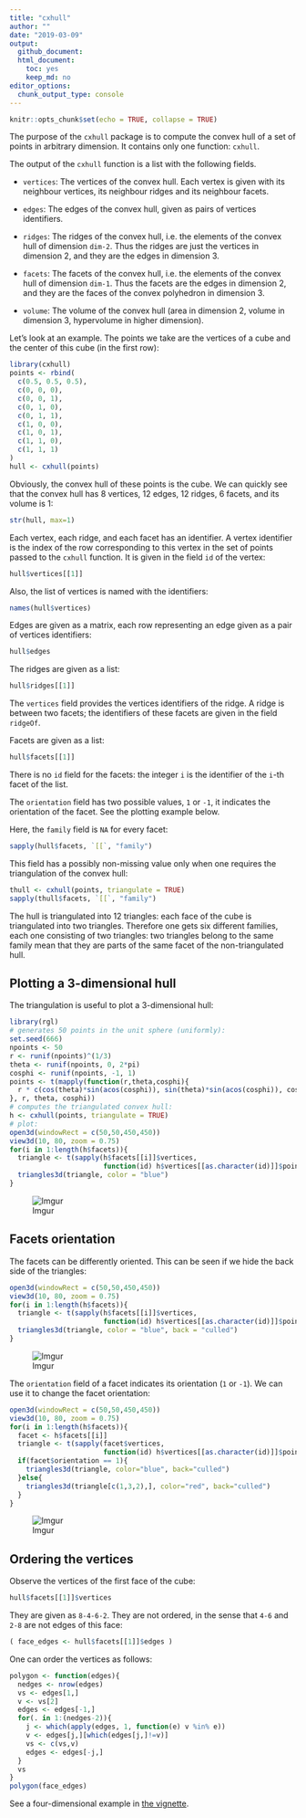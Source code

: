 ```yaml
---
title: "cxhull"
author: ""
date: "2019-03-09"
output:
  github_document:
  html_document:
    toc: yes
    keep_md: no
editor_options:
  chunk_output_type: console
---
```


```r
knitr::opts_chunk$set(echo = TRUE, collapse = TRUE)
```

The purpose of the `cxhull` package is to compute the convex hull of a set of
points in arbitrary dimension.
It contains only one function: `cxhull`.

The output of the `cxhull` function is a list with the following fields.

- `vertices`: The vertices of the convex hull. Each vertex is given with its
neighbour vertices, its neighbour ridges and its neighbour facets.

- `edges`: The edges of the convex hull, given as pairs of vertices
identifiers.

- `ridges`: The ridges of the convex hull, i.e. the elements of the convex hull
of dimension `dim-2`. Thus the ridges are just the vertices in dimension 2, and
they are the edges in dimension 3.

- `facets`: The facets of the convex hull, i.e. the elements of the convex hull
of dimension `dim-1`. Thus the facets are the edges in dimension 2, and they
are the faces of the convex polyhedron in dimension 3.

- `volume`: The volume of the convex hull
(area in dimension 2, volume in dimension 3, hypervolume in higher dimension).

Let's look at an example. The points we take are the vertices of a cube and
the center of this cube (in the first row):

```r
library(cxhull)
points <- rbind(
  c(0.5, 0.5, 0.5),
  c(0, 0, 0),
  c(0, 0, 1),
  c(0, 1, 0),
  c(0, 1, 1),
  c(1, 0, 0),
  c(1, 0, 1),
  c(1, 1, 0),
  c(1, 1, 1)
)
hull <- cxhull(points)
```

Obviously, the convex hull of these points is the cube.
We can quickly see that the convex hull has 8 vertices, 12 edges, 12 ridges,
6 facets, and its volume is 1:

```r
str(hull, max=1)
```

Each vertex, each ridge, and each facet has an identifier.
A vertex identifier is the index of the row corresponding to
this vertex in the set of points passed to the `cxhull` function.
It is given in the field `id` of the vertex:

```r
hull$vertices[[1]]
```

Also, the list of vertices is named with the identifiers:

```r
names(hull$vertices)
```

Edges are given as a matrix, each row representing an edge given as a pair of
vertices identifiers:

```r
hull$edges
```

The ridges are given as a list:

```r
hull$ridges[[1]]
```

The `vertices` field provides the vertices identifiers of the ridge.
A ridge is between two facets; the identifiers of these facets are given in
the field `ridgeOf`.

Facets are given as a list:

```r
hull$facets[[1]]
```

There is no `id` field for the facets: the integer `i` is the identifier of
the `i`-th facet of the list.

The `orientation` field has two possible values, `1` or `-1`, it indicates the 
orientation of the facet. See the plotting example below.

Here, the `family` field is `NA` for every facet:

```r
sapply(hull$facets, `[[`, "family")
```

This field has a possibly non-missing value only when one requires the
triangulation of the convex hull:

```r
thull <- cxhull(points, triangulate = TRUE)
sapply(thull$facets, `[[`, "family")
```

The hull is triangulated into 12 triangles: each face of the cube is
triangulated into two triangles.
Therefore one gets six different families, each one consisting of two
triangles: two triangles belong to the same family mean that they are parts of
the same facet of the non-triangulated hull.


## Plotting a 3-dimensional hull

The triangulation is useful to plot a 3-dimensional hull:

```r
library(rgl)
# generates 50 points in the unit sphere (uniformly):
set.seed(666)
npoints <- 50
r <- runif(npoints)^(1/3)
theta <- runif(npoints, 0, 2*pi)
cosphi <- runif(npoints, -1, 1)
points <- t(mapply(function(r,theta,cosphi){
  r * c(cos(theta)*sin(acos(cosphi)), sin(theta)*sin(acos(cosphi)), cosphi)
}, r, theta, cosphi))
# computes the triangulated convex hull:
h <- cxhull(points, triangulate = TRUE)
# plot:
open3d(windowRect = c(50,50,450,450))
view3d(10, 80, zoom = 0.75)
for(i in 1:length(h$facets)){
  triangle <- t(sapply(h$facets[[i]]$vertices,
                       function(id) h$vertices[[as.character(id)]]$point))
  triangles3d(triangle, color = "blue")
}
```

![Imgur](https://i.imgur.com/mlbOsco.png)


## Facets orientation

The facets can be differently oriented. 
This can be seen if we hide the back side of the triangles:

```r
open3d(windowRect = c(50,50,450,450))
view3d(10, 80, zoom = 0.75)
for(i in 1:length(h$facets)){
  triangle <- t(sapply(h$facets[[i]]$vertices,
                       function(id) h$vertices[[as.character(id)]]$point))
  triangles3d(triangle, color = "blue", back = "culled")
}
```

![Imgur](https://i.imgur.com/xLSvGtm.png)

The `orientation` field of a facet indicates its orientation (`1` or `-1`). 
We can use it to change the facet orientation:

```r
open3d(windowRect = c(50,50,450,450))
view3d(10, 80, zoom = 0.75)
for(i in 1:length(h$facets)){
  facet <- h$facets[[i]]
  triangle <- t(sapply(facet$vertices,
                       function(id) h$vertices[[as.character(id)]]$point))
  if(facet$orientation == 1){
    triangles3d(triangle, color="blue", back="culled")
  }else{
    triangles3d(triangle[c(1,3,2),], color="red", back="culled")
  }
}
```

![Imgur](https://i.imgur.com/xKr48HX.png)


## Ordering the vertices

Observe the vertices of the first face of the cube:

```r
hull$facets[[1]]$vertices
```

They are given as `8-4-6-2`.
They are not ordered, in the sense that `4-6` and `2-8` are not edges of this
face:

```r
( face_edges <- hull$facets[[1]]$edges )
```

One can order the vertices as follows:

```r
polygon <- function(edges){
  nedges <- nrow(edges)
  vs <- edges[1,]
  v <- vs[2]
  edges <- edges[-1,]
  for(. in 1:(nedges-2)){
    j <- which(apply(edges, 1, function(e) v %in% e))
    v <- edges[j,][which(edges[j,]!=v)]
    vs <- c(vs,v)
    edges <- edges[-j,]
  }
  vs
}
polygon(face_edges)
```

See a four-dimensional example in [the vignette](https://cran.r-project.org/web/packages/cxhull/vignettes/truncated_tesseract.html). 
